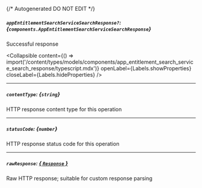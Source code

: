 {/* Autogenerated DO NOT EDIT  */}

##### `appEntitlementSearchServiceSearchResponse?`: *{`components.AppEntitlementSearchServiceSearchResponse`}*
Successful response

<Collapsible content={() => import('/content/types/models/components/app_entitlement_search_service_search_response/typescript.mdx')} openLabel={Labels.showProperties} closeLabel={Labels.hideProperties} />


---
##### `contentType`: *{`string`}*
HTTP response content type for this operation

---
##### `statusCode`: *{`number`}*
HTTP response status code for this operation

---
##### `rawResponse`: [*{ `Response` }*](https://developer.mozilla.org/en-US/docs/Web/API/Response)
Raw HTTP response; suitable for custom response parsing


